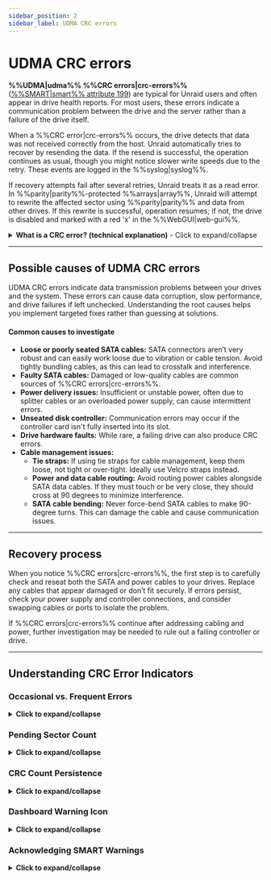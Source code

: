 ```yaml
---
sidebar_position: 2
sidebar_label: UDMA CRC errors
---
```


# UDMA CRC errors

**%%UDMA|udma%% %%CRC errors|crc-errors%%** ([%%SMART|smart%% attribute 199](../../system-administration/monitor-performance/smart-reports-and-disk-health.mdx)) are typical for Unraid users and often appear in drive health reports. For most users, these errors indicate a communication problem between the drive and the server rather than a failure of the drive itself.

When a %%CRC error|crc-errors%% occurs, the drive detects that data was not received correctly from the host. Unraid automatically tries to recover by resending the data. If the resend is successful, the operation continues as usual, though you might notice slower write speeds due to the retry. These events are logged in the %%syslog|syslog%%.

If recovery attempts fail after several retries, Unraid treats it as a read error. In %%parity|parity%%-protected %%arrays|array%%, Unraid will attempt to rewrite the affected sector using %%parity|parity%% and data from other drives. If this rewrite is successful, operation resumes; if not, the drive is disabled and marked with a red 'x' in the %%WebGUI|web-gui%%.

<details>
<summary><strong>What is a CRC error? (technical explanation)</strong> - Click to expand/collapse</summary>

A **%%cyclic redundancy check (CRC)|crc%%** is a mathematical checksum that detects accidental changes to raw data during transmission. In the context of %%UDMA|udma%% (ultra direct memory access), %%CRC errors|crc-errors%% mean the data sent between your drive and controller failed this integrity check. This usually indicates a physical communication issue - such as a loose or faulty cable - rather than a problem with the drive's platters or flash memory.
</details>

---

## Possible causes of UDMA CRC errors

UDMA CRC errors indicate data transmission problems between your drives and the system. These errors can cause data corruption, slow performance, and drive failures if left unchecked. Understanding the root causes helps you implement targeted fixes rather than guessing at solutions.

<h4>Common causes to investigate</h4>

- **Loose or poorly seated SATA cables:** SATA connectors aren’t very robust and can easily work loose due to vibration or cable tension. Avoid tightly bundling cables, as this can lead to crosstalk and interference.
- **Faulty SATA cables:** Damaged or low-quality cables are common sources of %%CRC errors|crc-errors%%.
- **Power delivery issues:** Insufficient or unstable power, often due to splitter cables or an overloaded power supply, can cause intermittent errors.
- **Unseated disk controller:** Communication errors may occur if the controller card isn't fully inserted into its slot.
- **Drive hardware faults:** While rare, a failing drive can also produce CRC errors.
- **Cable management issues:**
  - **Tie straps:** If using tie straps for cable management, keep them loose, not tight or over-tight. Ideally use Velcro straps instead.
  - **Power and data cable routing:** Avoid routing power cables alongside SATA data cables. If they must touch or be very close, they should cross at 90 degrees to minimize interference.
  - **SATA cable bending:** Never force-bend SATA cables to make 90-degree turns. This can damage the cable and cause communication issues.

---

## Recovery process

When you notice %%CRC errors|crc-errors%%, the first step is to carefully check and reseat both the SATA and power cables to your drives. Replace any cables that appear damaged or don’t fit securely. If errors persist, check your power supply and controller connections, and consider swapping cables or ports to isolate the problem.

If %%CRC errors|crc-errors%% continue after addressing cabling and power, further investigation may be needed to rule out a failing controller or drive.

---

## Understanding CRC Error Indicators

### Occasional vs. Frequent Errors

<details>
<summary><strong>Click to expand/collapse</strong></summary>

Understanding the frequency and pattern of %%CRC errors|crc-errors%% helps you determine the urgency of your response. Not all errors require immediate action, but patterns can reveal underlying problems that need attention.

<h4>Occasional errors (low concern)</h4>
A few %%CRC errors|crc-errors%% over weeks or months are typically not a concern. These isolated incidents may be caused by temporary power fluctuations, cable movement during maintenance, or other transient issues that resolve themselves.

<h4>Frequent errors (high concern)</h4>
%%CRC errors|crc-errors%% occurring daily or weekly, or rapidly increasing error counts, indicate a persistent problem that needs immediate investigation. This pattern often points to hardware issues like loose connections, failing cables, or power supply problems that will only worsen over time.

<h4>When to take action</h4>
Investigate immediately if errors are frequent or increasing. Check your cabling and power setup for intermittent issues, and monitor error rates to identify worsening conditions. Consider preventive maintenance if errors persist, as these problems rarely resolve on their own and can lead to more serious failures.
</details>

### Pending Sector Count

<details>
<summary><strong>Click to expand/collapse</strong></summary>

The **Current Pending Sector Count** ([%%SMART|smart%% attribute 197](../../system-administration/monitor-performance/smart-reports-and-disk-health.mdx)) is a critical indicator that often appears alongside %%CRC errors|crc-errors%%. This combination signals a serious problem that requires immediate attention and careful monitoring.

Pending sectors indicate unreliable disk areas that may not be readable when accessed. These are sectors that have experienced read errors and are now marked as potentially problematic by the drive's firmware. When pending sectors appear alongside %%CRC errors|crc-errors%%, it suggests that communication problems are causing physical damage to the drive's ability to store and retrieve data reliably.

<h4>Why this combination is dangerous</h4>
%%CRC errors|crc-errors%% indicate communication issues between the drive and controller, while pending sectors show that some areas of the disk are becoming unreliable. Together, they create a high-risk situation where your data protection may be compromised. If another drive fails while this one has pending sectors, your ability to recover data could be severely limited, potentially jeopardizing [data recovery](../../troubleshooting/common-issues/data-recovery.mdx) efforts.

When you see this combination, you should:

- **Immediately** backup any critical data that isn't already protected.
- Check the drive's health using extended %%SMART|smart%% tests, and consider drive replacement if pending sectors continue to increase.
- Monitor the situation closely for additional warning signs, and be prepared to rebuild your array if the drive becomes unreliable.
 
</details>

### CRC Count Persistence

<details>
<summary><strong>Click to expand/collapse</strong></summary>

The %%CRC errors|crc-errors%% count in your drive's [%%SMART|smart%% data](../../system-administration/monitor-performance/smart-reports-and-disk-health.mdx) never resets - it only increases.

This cumulative nature means:

- The count represents the total lifetime errors for that drive
- Monitor the rate of increase to identify worsening conditions
- Once an error occurs, it's permanently recorded
- Use the count to schedule preventive maintenance before problems escalate

Don't panic if you see a few CRC errors, but do track the rate of increase. A sudden spike in errors often indicates a new problem that needs immediate attention.
</details>

### Dashboard Warning Icon

<details>
<summary><strong>Click to expand/collapse</strong></summary>

When Unraid detects a %%CRC error|crc-errors%%, the **Dashboard** displays a warning icon next to the affected drive. This is a %%SMART|smart%% warning that should prompt you to review and address the issue.

<h4>Why this matters</h4>

- Early warning system for potential hardware issues
- Helps prevent data loss by catching problems early
- Indicates when preventive maintenance is needed
- Part of Unraid's proactive monitoring system

Click the warning icon to view detailed %%SMART|smart%% information and acknowledge the warning.
</details>

### Acknowledging SMART Warnings

<details>
<summary><strong>Click to expand/collapse</strong></summary>

To acknowledge and clear SMART warnings:

1. Click the **orange warning icon** next to the affected drive
2. Select **Acknowledge** from the options menu
3. Confirm the action if prompted
4. The icon will turn **green** to indicate acknowledgment

<h4>What acknowledgment does</h4>

- Clears the warning from your immediate view
- Tracks that you've seen the issue
- Only re-alerts if the error count increases further
- Maintains monitoring of the underlying problem

:::important 
Acknowledging a warning doesn't fix the underlying issue - it just tells Unraid you're aware of it. You should still investigate and resolve the root cause of the %%CRC errors|crc-errors%%.
:::
</details>
